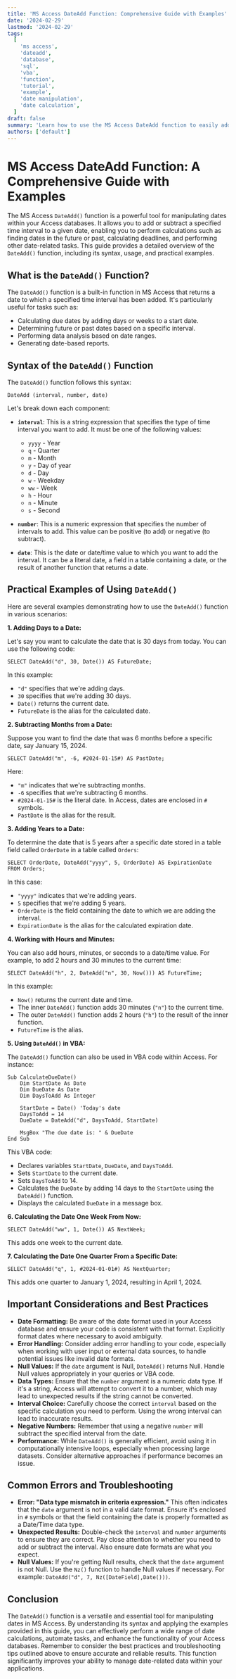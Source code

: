 ```yaml
---
title: 'MS Access DateAdd Function: Comprehensive Guide with Examples'
date: '2024-02-29'
lastmod: '2024-02-29'
tags:
  [
    'ms access',
    'dateadd',
    'database',
    'sql',
    'vba',
    'function',
    'tutorial',
    'example',
    'date manipulation',
    'date calculation',
  ]
draft: false
summary: 'Learn how to use the MS Access DateAdd function to easily add or subtract intervals to dates. This comprehensive guide provides detailed explanations and practical examples for common use cases.'
authors: ['default']
---
```


# MS Access DateAdd Function: A Comprehensive Guide with Examples

The MS Access `DateAdd()` function is a powerful tool for manipulating dates within your Access databases. It allows you to add or subtract a specified time interval to a given date, enabling you to perform calculations such as finding dates in the future or past, calculating deadlines, and performing other date-related tasks. This guide provides a detailed overview of the `DateAdd()` function, including its syntax, usage, and practical examples.

## What is the `DateAdd()` Function?

The `DateAdd()` function is a built-in function in MS Access that returns a date to which a specified time interval has been added. It's particularly useful for tasks such as:

- Calculating due dates by adding days or weeks to a start date.
- Determining future or past dates based on a specific interval.
- Performing data analysis based on date ranges.
- Generating date-based reports.

## Syntax of the `DateAdd()` Function

The `DateAdd()` function follows this syntax:

```plaintext
DateAdd (interval, number, date)
```

Let's break down each component:

- **`interval`**: This is a string expression that specifies the type of time interval you want to add. It must be one of the following values:

  - `yyyy` - Year
  - `q` - Quarter
  - `m` - Month
  - `y` - Day of year
  - `d` - Day
  - `w` - Weekday
  - `ww` - Week
  - `h` - Hour
  - `n` - Minute
  - `s` - Second

- **`number`**: This is a numeric expression that specifies the number of intervals to add. This value can be positive (to add) or negative (to subtract).

- **`date`**: This is the date or date/time value to which you want to add the interval. It can be a literal date, a field in a table containing a date, or the result of another function that returns a date.

## Practical Examples of Using `DateAdd()`

Here are several examples demonstrating how to use the `DateAdd()` function in various scenarios:

**1. Adding Days to a Date:**

Let's say you want to calculate the date that is 30 days from today. You can use the following code:

```plaintext
SELECT DateAdd("d", 30, Date()) AS FutureDate;
```

In this example:

- `"d"` specifies that we're adding days.
- `30` specifies that we're adding 30 days.
- `Date()` returns the current date.
- `FutureDate` is the alias for the calculated date.

**2. Subtracting Months from a Date:**

Suppose you want to find the date that was 6 months before a specific date, say January 15, 2024.

```plaintext
SELECT DateAdd("m", -6, #2024-01-15#) AS PastDate;
```

Here:

- `"m"` indicates that we're subtracting months.
- `-6` specifies that we're subtracting 6 months.
- `#2024-01-15#` is the literal date. In Access, dates are enclosed in `#` symbols.
- `PastDate` is the alias for the result.

**3. Adding Years to a Date:**

To determine the date that is 5 years after a specific date stored in a table field called `OrderDate` in a table called `Orders`:

```plaintext
SELECT OrderDate, DateAdd("yyyy", 5, OrderDate) AS ExpirationDate
FROM Orders;
```

In this case:

- `"yyyy"` indicates that we're adding years.
- `5` specifies that we're adding 5 years.
- `OrderDate` is the field containing the date to which we are adding the interval.
- `ExpirationDate` is the alias for the calculated expiration date.

**4. Working with Hours and Minutes:**

You can also add hours, minutes, or seconds to a date/time value. For example, to add 2 hours and 30 minutes to the current time:

```plaintext
SELECT DateAdd("h", 2, DateAdd("n", 30, Now())) AS FutureTime;
```

In this example:

- `Now()` returns the current date and time.
- The inner `DateAdd()` function adds 30 minutes (`"n"`) to the current time.
- The outer `DateAdd()` function adds 2 hours (`"h"`) to the result of the inner function.
- `FutureTime` is the alias.

**5. Using `DateAdd()` in VBA:**

The `DateAdd()` function can also be used in VBA code within Access. For instance:

```plaintext
Sub CalculateDueDate()
    Dim StartDate As Date
    Dim DueDate As Date
    Dim DaysToAdd As Integer

    StartDate = Date() 'Today's date
    DaysToAdd = 14
    DueDate = DateAdd("d", DaysToAdd, StartDate)

    MsgBox "The due date is: " & DueDate
End Sub
```

This VBA code:

- Declares variables `StartDate`, `DueDate`, and `DaysToAdd`.
- Sets `StartDate` to the current date.
- Sets `DaysToAdd` to 14.
- Calculates the `DueDate` by adding 14 days to the `StartDate` using the `DateAdd()` function.
- Displays the calculated `DueDate` in a message box.

**6. Calculating the Date One Week From Now:**

```plaintext
SELECT DateAdd("ww", 1, Date()) AS NextWeek;
```

This adds one week to the current date.

**7. Calculating the Date One Quarter From a Specific Date:**

```plaintext
SELECT DateAdd("q", 1, #2024-01-01#) AS NextQuarter;
```

This adds one quarter to January 1, 2024, resulting in April 1, 2024.

## Important Considerations and Best Practices

- **Date Formatting:** Be aware of the date format used in your Access database and ensure your code is consistent with that format. Explicitly format dates where necessary to avoid ambiguity.
- **Error Handling:** Consider adding error handling to your code, especially when working with user input or external data sources, to handle potential issues like invalid date formats.
- **Null Values:** If the `date` argument is Null, `DateAdd()` returns Null. Handle Null values appropriately in your queries or VBA code.
- **Data Types:** Ensure that the `number` argument is a numeric data type. If it's a string, Access will attempt to convert it to a number, which may lead to unexpected results if the string cannot be converted.
- **Interval Choice:** Carefully choose the correct `interval` based on the specific calculation you need to perform. Using the wrong interval can lead to inaccurate results.
- **Negative Numbers:** Remember that using a negative `number` will subtract the specified interval from the date.
- **Performance:** While `DateAdd()` is generally efficient, avoid using it in computationally intensive loops, especially when processing large datasets. Consider alternative approaches if performance becomes an issue.

## Common Errors and Troubleshooting

- **Error: "Data type mismatch in criteria expression."** This often indicates that the `date` argument is not in a valid date format. Ensure it's enclosed in `#` symbols or that the field containing the date is properly formatted as a Date/Time data type.
- **Unexpected Results:** Double-check the `interval` and `number` arguments to ensure they are correct. Pay close attention to whether you need to add or subtract the interval. Also ensure date formats are what you expect.
- **Null Values:** If you're getting Null results, check that the `date` argument is not Null. Use the `Nz()` function to handle Null values if necessary. For example: `DateAdd("d", 7, Nz([DateField],Date()))`.

## Conclusion

The `DateAdd()` function is a versatile and essential tool for manipulating dates in MS Access. By understanding its syntax and applying the examples provided in this guide, you can effectively perform a wide range of date calculations, automate tasks, and enhance the functionality of your Access databases. Remember to consider the best practices and troubleshooting tips outlined above to ensure accurate and reliable results. This function significantly improves your ability to manage date-related data within your applications.
